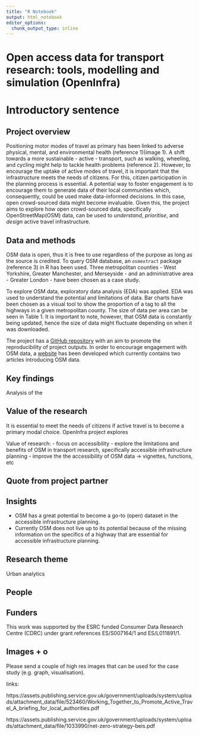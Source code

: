 ```yaml
---
title: "R Notebook"
output: html_notebook
editor_options: 
  chunk_output_type: inline
---
```


# Open access data for transport research: tools, modelling and simulation (OpenInfra)

# Introductory sentence

<!-- try to get to the bottom of your research in one sentence, this is your elevator pitch. -->

## Project overview

<!---Sticking to one paragraph (3-4 sentences) give the background of the project including project aims. Is there anything new or unique about this research? --->

Positioning motor modes of travel as primary has been linked to adverse physical, mental, and environmental health (reference 1)(image 1). A shift towards a more sustainable - active - transport, such as walking, wheeling, and cycling might help to tackle health problems (reference 2). However, to encourage the uptake of active modes of travel, it is important that the infrastructure meets the needs of citizens. For this, citizen participation in the planning process is essential. A potential way to foster engagement is to encourage them to generate data of their local communities which, consequently, could be used make data-informed decisions. In this case, open crowd-sourced data might become invaluable. Given this, the project aims to explore how open crowd-sourced data, specifically OpenStreetMap(OSM) data, can be used to *understand*, *prioritise*, and *design* active travel infrastructure. 

## Data and methods

<!-- Outline the; who, what, when, where and how of the study.. -->

OSM data is open, thus it is free to use regardless of the purpose as long as the source is credited. To query OSM database, an `osmextract` package (reference 3) in R has been used. Three metropolitan counties - West Yorkshire, Greater Manchester, and Merseyside - and an administrative area - Greater London - have been chosen as a case study.

To explore OSM data, exploratory data analysis (EDA) was applied. EDA was used to understand the potential and limitations of data. Bar charts have been chosen as a visual tool to show the proportion of a tag to all the highways in a given metropolitan county. The size of data per area can be seen in Table 1. It is important to note, however, that OSM data is constantly being updated, hence the size of data might fluctuate depending on when it was downloaded.

The project has a [GitHub repository](https://github.com/udsleeds/openinfra) with an aim to promote the reproducibility of project outputs. In order to encourage engagement with OSM data, a [website](https://udsleeds.github.io/openinfra/articles/openinfra.html) has been developed which currently contains two articles introducing OSM data.

## Key findings

<!-- Outline the results of the research project. Aim to stick to 2-3 paragraphs. Use imagery (clearly labelled) where appropriate.. -->

Analysis of the 

## Value of the research

<!-- What is the impact, how will this benefit xyz? How could the research be applied to real-world problems or what is the usage/benefit? -->

It is essential to meet the needs of citizens if active travel is to become a primary modal choice. OpenInfra project explores 

Value of research:
- focus on accessibility
- explore the limitations and benefits of OSM in transport research, specifically accessible infrastructure planning
- improve the the accessibility of OSM data -> vignettes, functions, etc

## Quote from project partner 

<!--  “One sentence or two approved by an industry partner or collaborator.” Include name, job title and organisation.-->

## Insights


- OSM has a great potential to become a go-to (open) dataset in the accessible infrastructure planning.
- Currently OSM does not live up to its potential because of the missing information on the specifics of a highway that are essential for accessible infrastructure planning.

## Research theme

Urban analytics

## People

<!-- Who was involved, their job title and institution. -->


## Funders

This work was supported by the ESRC funded Consumer Data Research Centre (CDRC) under grant references ES/S007164/1 and ES/L011891/1.

## Images + o

Please send a couple of high res images that can be used for the case study (e.g. graph, visualisation).

links:

https://assets.publishing.service.gov.uk/government/uploads/system/uploads/attachment_data/file/523460/Working_Together_to_Promote_Active_Travel_A_briefing_for_local_authorities.pdf

https://assets.publishing.service.gov.uk/government/uploads/system/uploads/attachment_data/file/1033990/net-zero-strategy-beis.pdf






